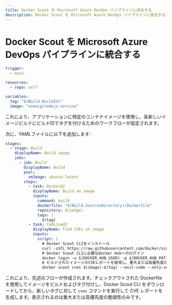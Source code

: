 ```yaml
---
title: Docker Scout を Microsoft Azure DevOps パイプラインに統合する
description: Docker Scout を Microsoft Azure DevOps パイプラインに統合する方法
---
```


# Docker Scout を Microsoft Azure DevOps パイプラインに統合する

```yaml
trigger:
  - main

resources:
  - repo: self

variables:
  tag: "$(Build.BuildId)"
  image: "vonwig/nodejs-service"
```

これにより、アプリケーションに特定のコンテナイメージを使用し、各新しいイメージビルドにビルドIDでタグを付けるためのワークフローが設定されます。

次に、YAMLファイルに以下を追加します:

```yaml
stages:
  - stage: Build
    displayName: Build image
    jobs:
      - job: Build
        displayName: Build
        pool:
          vmImage: ubuntu-latest
        steps:
          - task: Docker@2
            displayName: Build an image
            inputs:
              command: build
              dockerfile: "$(Build.SourcesDirectory)/Dockerfile"
              repository: $(image)
              tags: |
                $(tag)
          - task: CmdLine@2
            displayName: Find CVEs on image
            inputs:
              script: |
                # Docker Scout CLIをインストール
                curl -sSfL https://raw.githubusercontent.com/docker/scout-cli/main/install.sh | sh -s --
                # Docker Scout CLIに必要なDocker Hubへのログイン
                docker login -u $(DOCKER_HUB_USER) -p $(DOCKER_HUB_PAT)
                # ビルドされたイメージのCVEレポートを取得し、重大または高優先度のCVEが検出された場合にパイプラインを失敗させる
                docker scout cves $(image):$(tag) --exit-code --only-severity critical,high
```

これにより、先述のフローが作成されます。チェックアウトされた Dockerfile を使用してイメージをビルドおよびタグ付けし、Docker Scout CLI をダウンロードしてから、新しいタグに対して `cves` コマンドを実行して CVE レポートを生成します。表示されるのは重大または高優先度の脆弱性のみです。
